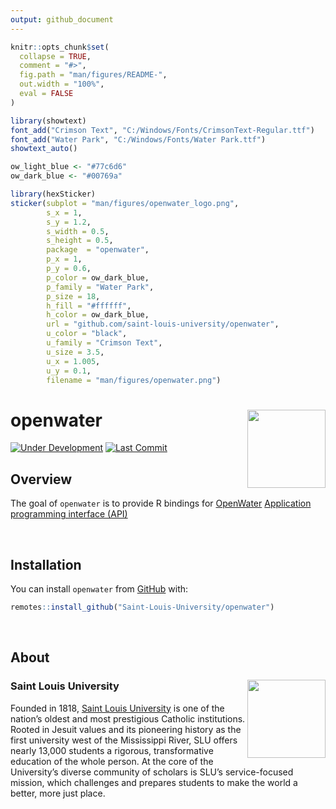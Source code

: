 ```yaml
---
output: github_document
---
```


<!-- README.md is generated from README.Rmd. Please edit that file -->

```r
knitr::opts_chunk$set(
  collapse = TRUE,
  comment = "#>",
  fig.path = "man/figures/README-",
  out.width = "100%", 
  eval = FALSE
)
```

```r
library(showtext)
font_add("Crimson Text", "C:/Windows/Fonts/CrimsonText-Regular.ttf")
font_add("Water Park", "C:/Windows/Fonts/Water Park.ttf")
showtext_auto()

ow_light_blue <- "#77c6d6"
ow_dark_blue <- "#00769a"

library(hexSticker)
sticker(subplot = "man/figures/openwater_logo.png", 
        s_x = 1, 
        s_y = 1.2, 
        s_width = 0.5, 
        s_height = 0.5, 
        package  = "openwater", 
        p_x = 1, 
        p_y = 0.6, 
        p_color = ow_dark_blue, 
        p_family = "Water Park", 
        p_size = 18, 
        h_fill = "#ffffff", 
        h_color = ow_dark_blue, 
        url = "github.com/saint-louis-university/openwater", 
        u_color = "black", 
        u_family = "Crimson Text", 
        u_size = 3.5, 
        u_x = 1.005, 
        u_y = 0.1, 
        filename = "man/figures/openwater.png")
```

# openwater <img src="man/figures/openwater.png" align="right" width="125px" />

<!-- badges: start -->
[![Under Development](https://img.shields.io/badge/status-under%20development-red.svg)](https://github.com/Saint-Louis-University/openwater)
[![Last Commit](https://img.shields.io/github/last-commit/Saint-Louis-University/openwater.svg)](https://github.com/Saint-Louis-University/openwater/commits/master)
<!-- badges: end -->

## Overview

The goal of `openwater` is to provide R bindings for [OpenWater](https://www.getopenwater.com/) [Application programming interface (API)](https://en.wikipedia.org/wiki/Application_programming_interface)

<br />

## Installation

You can install `openwater` from [GitHub](https://github.com/saint-louis-university/openwater) with:

```r
remotes::install_github("Saint-Louis-University/openwater")
```

<br />

## About

### Saint Louis University <img src="man/figures/edu.slu.marcom-logowithyear_rgb.png" align="right" width="125px" />
Founded in 1818, [Saint Louis University](https://www.slu.edu) is one of the nation’s oldest and most prestigious Catholic institutions. Rooted in Jesuit values and its pioneering history as the first university west of the Mississippi River, SLU offers nearly 13,000 students a rigorous, transformative education of the whole person. At the core of the University’s diverse community of scholars is SLU’s service-focused mission, which challenges and prepares students to make the world a better, more just place.
